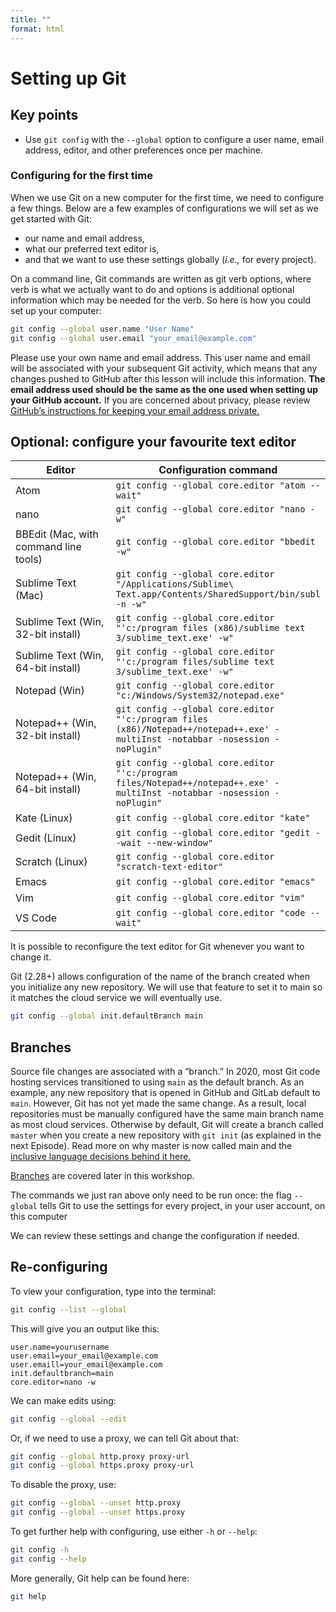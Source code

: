 ```yaml
---
title: ""
format: html
---
```


# Setting up Git  

::: {.callout-note appearance="simple"}
# Key points
- Use `git config` with the `--global` option to configure a user name, email address, editor, and other preferences once per machine.
:::

### Configuring for the first time 

When we use Git on a new computer for the first time, we need to configure a few things. Below are a few examples of configurations we will set as we get started with Git:

- our name and email address,
- what our preferred text editor is,
- and that we want to use these settings globally (*i.e.,* for every project).

On a command line, Git commands are written as git verb options, where verb is what we actually want to do and options is additional optional information which may be needed for the verb. So here is how you could set up your computer:

```bash
git config --global user.name "User Name"
git config --global user.email "your_email@example.com"
```

Please use your own name and email address. This user name and email will be associated with your subsequent Git activity, which means that any changes pushed to GitHub after this lesson will include this information. **The email address used should be the same as the one used when setting up your GitHub account.** If you are concerned about privacy, please review [GitHub’s instructions for keeping your email address private.](https://help.github.com/articles/keeping-your-email-address-private/)

::: {.callout-tip collapse="true"}
## Optional: configure your favourite text editor

| Editor                              | Configuration command |
|-------------------------------------|------------------------|
| Atom                                | ```
git config --global core.editor "atom --wait"
``` |
| nano                                | ```
git config --global core.editor "nano -w"
``` |
| BBEdit (Mac, with command line tools)| ```
git config --global core.editor "bbedit -w"
``` |
| Sublime Text (Mac)                  | ```
git config --global core.editor "/Applications/Sublime\ Text.app/Contents/SharedSupport/bin/subl -n -w"
``` |
| Sublime Text (Win, 32-bit install)  | ```
git config --global core.editor "'c:/program files (x86)/sublime text 3/sublime_text.exe' -w"
``` |
| Sublime Text (Win, 64-bit install)  | ```
git config --global core.editor "'c:/program files/sublime text 3/sublime_text.exe' -w"
``` |
| Notepad (Win)                       | ```
git config --global core.editor "c:/Windows/System32/notepad.exe"
``` |
| Notepad++ (Win, 32-bit install)     | ```
git config --global core.editor "'c:/program files (x86)/Notepad++/notepad++.exe' -multiInst -notabbar -nosession -noPlugin"
``` |
| Notepad++ (Win, 64-bit install)     | ```
git config --global core.editor "'c:/program files/Notepad++/notepad++.exe' -multiInst -notabbar -nosession -noPlugin"
``` |
| Kate (Linux)                        | ```
git config --global core.editor "kate"
``` |
| Gedit (Linux)                       | ```
git config --global core.editor "gedit --wait --new-window"
``` |
| Scratch (Linux)                     | ```
git config --global core.editor "scratch-text-editor"
``` |
| Emacs                               | ```
git config --global core.editor "emacs"
``` |
| Vim                                 | ```
git config --global core.editor "vim"
``` |
| VS Code                             | ```
git config --global core.editor "code --wait"
``` |

It is possible to reconfigure the text editor for Git whenever you want to change it.
:::

Git (2.28+) allows configuration of the name of the branch created when you initialize any new repository. We will use that feature to set it to main so it matches the cloud service we will eventually use.

```bash
git config --global init.defaultBranch main
```

::: {.callout-tip collapse="true"}
## Branches
Source file changes are associated with a “branch.” In 2020, most Git code hosting services transitioned to using `main` as the default branch. As an example, any new repository that is opened in GitHub and GitLab default to `main`. However, Git has not yet made the same change. As a result, local repositories must be manually configured have the same main branch name as most cloud services. Otherwise by default, Git will create a branch called `master` when you create a new repository with `git init` (as explained in the next Episode). Read more on why master is now called main and the [inclusive language decisions behind it here.](https://github.com/github/renaming)  

[Branches](episode_06_Branches-Pull-Merge.qmd) are covered later in this workshop.
:::


The commands we just ran above only need to be run once: the flag `--global` tells Git to use the settings for every project, in your user account, on this computer

We can review these settings and change the configuration if needed.

::: {.callout-caution appearance="minimal" collapse="true"}
## Re-configuring

To view your configuration, type into the terminal:

```bash
git config --list --global
```

This will give you an output like this:

```
user.name=yourusername
user.email=your_email@example.com
user.emaill=your_email@example.com
init.defaultbranch=main
core.editor=nano -w
```

We can make edits using:

```bash
git config --global --edit
```

Or, if we need to use a proxy, we can tell Git about that:

```bash
git config --global http.proxy proxy-url
git config --global https.proxy proxy-url
```

To disable the proxy, use:

```bash
git config --global --unset http.proxy
git config --global --unset https.proxy
```

To get further help with configuring, use either `-h` or `--help`:

```bash
git config -h
git config --help
```

More generally, Git help can be found here:

```bash
git help
```

:::